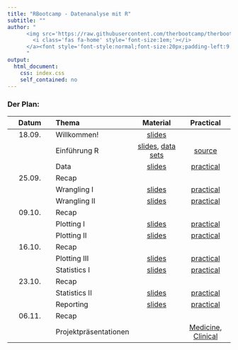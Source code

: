 ```yaml
---
title: "RBootcamp - Datenanalyse mit R"
subtitle: ""
author: "
      <img src='https://raw.githubusercontent.com/therbootcamp/therbootcamp.github.io/master/_sessions/_image/by-sa.png' style= 'height:16.7px;vertical-align:baseline'/><a href='https://michaelschulte.github.io/RBootcamp_HS2020/'>
        <i class='fas fa-home' style='font-size:1em;'></i>
      </a><font style='font-style:normal;font-size:20px;padding-left:9.3px'>Februar 2020</font>
      "
output:
  html_document:
    css: index.css
    self_contained: no
---
```


### Der Plan: 

|Datum|Thema|Material|Practical|
|:--:|:-|:--:|:--:|
|18.09.| Willkommen! | [slides](_sessions/Welcome/Welcome.html) | | 
|      | Einführung R | [slides](_sessions/IntroToR/IntroToR.html), [data sets](https://raw.githubusercontent.com/michaelschulte.github.io/RBootcamp_HS2020/master/1_Data/RBootcamp_HS2020_data.zip) | [source](_sessions/IntroToR/IntroToR_interactive.R) |
|      | Data | [slides](_sessions/Data/Data.html) | [practical](_sessions/Data/Data_practical.html) <!---, [solutions](_sessions/Data/Data_practical_solutions.html)--->|
|25.09.| Recap | | | 
|| Wrangling I | [slides](_sessions/Wrangling/Wrangling.html) | [practical](_sessions/Wrangling/Wrangling_practical.html)<!---, [solutions](_sessions/Wrangling/Wrangling_practical_solutions.html)--->| 
|      | Wrangling II | [slides](_sessions/WranglingII/WranglingII.html) | [practical](_sessions/WranglingII/WranglingII_practical.html)<!---, [solutions](_sessions/WranglingII/WranglingII_practical_solutions.html)--->|
|09.10.| Recap | | | 
|| Plotting I | [slides](_sessions/PlottingI/PlottingI.html) | [practical](_sessions/PlottingI/PlottingI_practical.html)<!---, [solutions](_sessions/PlottingI/PlottingI_practical_solutions.html)--->| 
|| Plotting II | [slides](_sessions/PlottingII/PlottingII.html) | [practical](_sessions/PlottingII/PlottingII_practical.html)<!---, [solutions](_sessions/PlottingII/PlottingII_practical_solutions.html)--->|
|16.10.| Recap | | | 
|| Plotting III | [slides](_sessions/PlottingIII/PlottingIII.html) | [practical](_sessions/PlottingI/PlottingIII_practical.html)<!---, [solutions](_sessions/PlottingIII/PlottingIII_practical_solutions.html)--->| |
|| Statistics I | [slides](_sessions/StatisticsI/StatisticsI.html) | [practical](_sessions/StatisticsI/StatisticsI_practical.html)<!---, [solutions](_sessions/StatisticsI/StatisticsI_practical_solutions.html)--->||
|23.10.| Recap | | | 
|| Statistics II | [slides](_sessions/StatisticsII/StatisticsII.html) | [practical](_sessions/StatisticsII/StatisticsII_practical.html)<!---, [solutions](_sessions/StatisticsII/StatisticsII_practical_solutions.html)--->| |
|| Reporting | [slides](_sessions/Reporting/Reporting.html) | [practical](_sessions/Reporting/Reporting_practical.html)<!---, [solutions](_sessions/Reporting/Reporting_practical_solutions.html)--->||
|06.11.| Recap | | | 
|| Projektpräsentationen |  | [Medicine](_sessions/FinalProject/FinalProject_Medicine.html), [Clinical](_sessions/FinalProject/FinalProject_Clinical.html)| |


<!---

|  | Day 1<br>Fundamentals| Day 2<br>Analysis| Day 3<br>Reporting| 
|:--|:-------------|:-------------|:-------------|
|0| Welcome!<br>[Folien](_sessions/Welcome/Welcome.html) | Recap I<br>[Folien](_sessions/Recap/Recap.html)| Recap II<br>[Folien](_sessions/RecapII/RecapII.html)|
|1| Intro to R<br>[Folien](_sessions/IntroToR/IntroToR.html), [source](_sessions/IntroToR/IntroToR_interactive.R) | Statistics I <br>[Folien](_sessions/StatisticsI/StatisticsI.html), [Practical](_sessions/StatisticsI/StatisticsI_Practical.html) | Plotting II <br>[Folien](_sessions/PlottingII/PlottingII.html), [Practical](_sessions/PlottingII/PlottingII.html) |
|2|  Data <br>[Folien](_sessions/Data/Data.html), [Practical](_sessions/Data/Data_Practical.html)| Statistics II<br>[Folien](_sessions/StatisticsII/Statistics.html), [Practical](_sessions/StatisticsII/Statistics_Practical.html)| Reporting<br>[Folien](_sessions/Reporting/Reporting.html), [Practical](_sessions/Reporting/Reporting_Practical.html)|
|3|   Wrangling<br>[Folien](_sessions/Wrangling/Wrangling.html), [Practical](_sessions/Wrangling/Wrangling_Practical.html) | Plotting I<br>[Folien](_sessions/PlottingI/Plotting.html), [Practical](_sessions/PlottingI/Plotting_Practical.html) |Case Studies<br>[Intro](_sessions/CaseStudies/CaseStudies.html)<br>[1: Clinical Trial](_sessions/CaseStudies/Clinical_Data_Case_Study.html)<br>[2: Finance ](_sessions/CaseStudies/Financial_Data_Case_Study.html)|
|4| |  | Next Steps<br> [Folien](_sessions/NextSteps/NextSteps.html) |
<br>



### Agenda


<p align="left"><br>
    <img border="0" alt="Feb2020Schedule" src="_sessions/Welcome/image/schedule.png" style="width:410px">
</p>
--->
